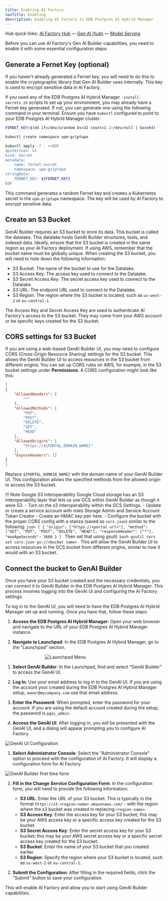 ```yaml
---
title: Enabling AI Factory
navTitle: Enabling
description: Enabling AI Factory in EDB Postgres AI Hybrid Manager
---
```


Hub quick links: [AI Factory Hub](/edb-postgres-ai/1.3/ai-factory) — [Gen AI (hub)](/edb-postgres-ai/1.3/ai-factory/gen-ai/) — [Model Serving](/edb-postgres-ai/1.3/ai-factory/model/serving/)

Before you can use AI Factory's Gen AI Builder capabilities, you need to enable it with some essential configuration steps:

## Generate a Fernet Key (optional)

If you haven't already generated a Fernet key, you will need to do this to enable the cryptographic library that Gen AI Builder uses internally. This key is used to encrypt sensitive data in AI Factory.

If you used any of the EDB Postgres AI Hybrid Manager `-install-secrets.sh` scripts to set up your environment, you may already have a Fernet key generated. If not, you can generate one using the following command in your terminal. Ensure you have `kubectl` configured to point to your EDB Postgres AI Hybrid Manager cluster:

```bash
FERNET_KEY=$(dd if=/dev/urandom bs=32 count=1 2>/dev/null | base64)

kubectl create namespace upm-griptape

kubectl apply -f - <<EOF
apiVersion: v1
kind: Secret
metadata:
    name: fernet-secret
    namespace: upm-griptape
stringData:
    FERNET_KEY: ${FERNET_KEY}
EOF
```

This command generates a random Fernet key and creates a Kubernetes secret in the `upm-griptape` namespace. The key will be used by AI Factory to encrypt sensitive data.

## Create an S3 Bucket

GenAI Builder requires an S3 bucket to store its data. This bucket is called the datalake. This datalake hosts GenAI Builder structures, tools, and indexed data. Ideally, ensure that the S3 bucket is created in the same region as your AI Factory deployment. If using AWS, remember that the bucket name must be globally unique. When creating the S3 bucket, you will need to note down the following information:
   - S3 Bucket: The name of the bucket to use for the Datalake.
   - S3 Access Key: The access key used to connect to the Datalake.
   - S3 Secret Access Key: The secret access key used to connect to the Datalake.
   - S3 URL: The endpoint URL used to connect to the Datalake.
   - S3 Region: The region where the S3 bucket is located, such as `us-west-2` or `eu-central-1`.

   The Access Key and Secret Access Key are used to authenticate AI Factory's access to the S3 bucket. They may come from your AWS account or be specific keys created for the S3 bucket. 

## CORS settings for S3 Bucket

If you are using a web-based GenAI Builder UI, you may need to configure CORS (Cross-Origin Resource Sharing) settings for the S3 bucket. This allows the GenAI Builder UI to access resources in the S3 bucket from different origins. You can set up CORS rules on AWS, for example, in the S3 bucket settings under **Permissions**. A CORS configuration might look like this:

```json
[
{
    "AllowedHeaders": [
        "*"
    ],
    "AllowedMethods": [
        "PUT",
        "POST",
        "DELETE",
        "GET",
        "HEAD"
    ],
    "AllowedOrigins": [
        "https://${PORTAL_DOMAIN_NAME}"
    ],
    "ExposeHeaders": []
}
]
```

Replace `${PORTAL_DOMAIN_NAME}` with the domain name of your GenAI Builder UI. This configuration allows the specified methods from the allowed origin to access the S3 bucket.

!!! Note Google S3 Interoperability
    Google Cloud storage has an S3 interoperability layer that lets us use GCS within GenAI Builder as though it were S3. 
    - Turn on the s3 interoperability within the GCS Settings.
    - Update or create a service account with roles Storage Admin and Service Account Token Creator 
    - Create an HMAC key pair here.
    - Configure the bucket with the proper CORS config with a stanza (saved as `cors.json`) similar to the following:
    ```json
    [
     {
    "origin": ["https://<portal url>"],
    "method": ["GET", "PUT", "POST", "DELETE", "HEAD"],
    "responseHeader": ["*"],
    "maxAgeSeconds": 3600
     }
    ]
    ```
    Then set that using gsutil:
    ```bash
    gsutil cors set cors.json gs://<bucket name>
    ```
    This will allow the GenAI Builder UI to access resources in the GCS bucket from different origins, similar to how it would with an S3 bucket.

## Connect the bucket to GenAI Builder

Once you have your S3 bucket created and the necessary credentials, you can connect it to GenAI Builder in the EDB Postgres AI Hybrid Manager. This process involves logging into the GenAI UI and configuring the AI Factory settings.

To log in to the GenAI UI, you will need to have the EDB Postgres AI Hybrid Manager set up and running. Once you have that, follow these steps:

1. **Access the EDB Postgres AI Hybrid Manager**: Open your web browser and navigate to the URL of your EDB Postgres AI Hybrid Manager instance.

1. **Navigate to Launchpad**: In the EDB Postgres AI Hybrid Manager, go to the "Launchpad" section.

<div style="width:50%; align: center; margin: auto;">

![Launchpad Menu](images/launchpad.png)

</div>

1. **Select GenAI Builder**: In the Launchpad, find and select "GenAI Builder" to access the GenAI UI.

1. **Log In**: Use your email address to log in to the GenAI UI. If you are using the account your created during the EDB Postgres AI Hybrid Manager setup, `owner@mycompany.com` use that email address.

1. **Enter the Password**: When prompted, enter the password for your account. If you are using the default account created during the setup, the password is `pgai_admin`.

1. **Access the GenAI UI**: After logging in, you will be presented with the GenAI UI, and a dialog will appear prompting you to configure AI Factory.

![GenAI UI Configuration](images/first-time-setup.png)

1. **Select Administrator Console**: Select the "Administrator Console" option to proceed with the configuration of AI Factory. It will display a configuration form for AI Factory.

![GenAI Builder first time form](images/first-time-form.png)


1. **Fill in the Change Service Configuration Form**: In the configuration form, you will need to provide the following information:

   - **S3 URL**: Enter the URL of your S3 bucket. This is typically in the format `https://s3.<region-name>.amazonaws.com/` - with the region where the s3 bucket was created in replacing `<region-name>`.
   - **S3 Access Key**: Enter the access key for your S3 bucket; this may be your AWS access key or a specific access key created for the S3 bucket.
   - **S3 Secret Access Key**: Enter the secret access key for your S3 bucket; this may be your AWS secret access key or a specific secret access key created for the S3 bucket.   
   - **S3 Bucket**: Enter the name of your S3 bucket that you created earlier.
   - **S3 Region**: Specify the region where your S3 bucket is located, such as `us-west-2` or `eu-central-1`.

1. **Submit the Configuration**: After filling in the required fields, click the "Submit" button to save your configuration.

This will enable AI Factory and allow you to start using GenAI Builder capabilities.
